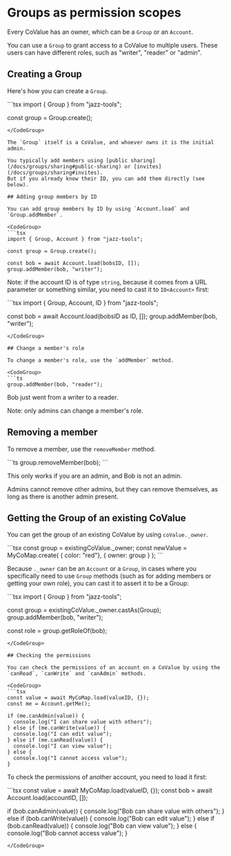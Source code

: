 

# Groups as permission scopes

Every CoValue has an owner, which can be a `Group` or an `Account`.

You can use a `Group` to grant access to a CoValue to multiple users. These users can
have different roles, such as "writer", "reader" or "admin".

## Creating a Group

Here's how you can create a `Group`.

<CodeGroup>
```tsx
import { Group } from "jazz-tools";

const group = Group.create();
```
</CodeGroup>

The `Group` itself is a CoValue, and whoever owns it is the initial admin.

You typically add members using [public sharing](/docs/groups/sharing#public-sharing) or [invites](/docs/groups/sharing#invites).
But if you already know their ID, you can add them directly (see below).

## Adding group members by ID

You can add group members by ID by using `Account.load` and `Group.addMember`.

<CodeGroup>
```tsx
import { Group, Account } from "jazz-tools";

const group = Group.create();

const bob = await Account.load(bobsID, []);
group.addMember(bob, "writer");
```
</CodeGroup>

Note: if the account ID is of type `string`, because it comes from a URL parameter or something similar, you need to cast it to `ID<Account>` first:

<CodeGroup>
```tsx
import { Group, Account, ID } from "jazz-tools";

const bob = await Account.load(bobsID as ID<Account>, []);
group.addMember(bob, "writer");
```
</CodeGroup>

## Change a member's role

To change a member's role, use the `addMember` method.

<CodeGroup>
```ts
group.addMember(bob, "reader");
```
</CodeGroup>

Bob just went from a writer to a reader.

Note: only admins can change a member's role.

## Removing a member

To remove a member, use the `removeMember` method.

<CodeGroup>
```ts
group.removeMember(bob);
```
</CodeGroup>

This only works if you are an admin, and Bob is not an admin.

Admins cannot remove other admins, but they can remove themselves, as long as there is another admin present.

## Getting the Group of an existing CoValue

You can get the group of an existing CoValue by using `coValue._owner`.

<CodeGroup>
```tsx
const group = existingCoValue._owner;
const newValue = MyCoMap.create(
  { color: "red"},
  { owner: group }
);
```
</CodeGroup>

Because `._owner` can be an `Account` or a `Group`, in cases where you specifically need to use `Group` methods (such as for adding members or getting your own role), you can cast it to assert it to be a Group:

<CodeGroup>
```tsx
import { Group } from "jazz-tools";

const group = existingCoValue._owner.castAs(Group);
group.addMember(bob, "writer");

const role = group.getRoleOf(bob);
```
</CodeGroup>

## Checking the permissions

You can check the permissions of an account on a CoValue by using the `canRead`, `canWrite` and `canAdmin` methods.

<CodeGroup>
```tsx
const value = await MyCoMap.load(valueID, {});
const me = Account.getMe();

if (me.canAdmin(value)) {
  console.log("I can share value with others"); 
} else if (me.canWrite(value)) {
  console.log("I can edit value");
} else if (me.canRead(value)) {
  console.log("I can view value");
} else {
  console.log("I cannot access value");
}
```
</CodeGroup>

To check the permissions of another account, you need to load it first:

<CodeGroup>
```tsx
const value = await MyCoMap.load(valueID, {});
const bob = await Account.load(accountID, []);

if (bob.canAdmin(value)) {
  console.log("Bob can share value with others"); 
} else if (bob.canWrite(value)) {
  console.log("Bob can edit value");
} else if (bob.canRead(value)) {
  console.log("Bob can view value");
} else {
  console.log("Bob cannot access value");
}
```
</CodeGroup>
